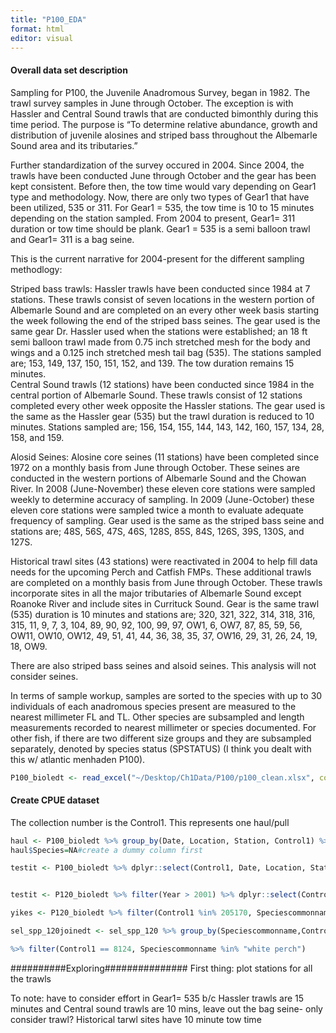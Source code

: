 ```yaml
---
title: "P100_EDA"
format: html
editor: visual
---
```


#### Overall data set description

Sampling for P100, the Juvenile Anadromous Survey, began in 1982. The trawl survey samples in June through October. The exception is with Hassler and Central Sound trawls that are conducted bimonthly during this time period. The purpose is "To determine relative abundance, growth and distribution of juvenile alosines and striped bass throughout the Albemarle Sound area and its tributaries."

Further standardization of the survey occured in 2004. Since 2004, the trawls have been conducted June through October and the gear has been kept consistent. Before then, the tow time would vary depending on Gear1 type and methodology. Now, there are only two types of Gear1 that have been utilized, 535 or 311. For Gear1 = 535, the tow time is 10 to 15 minutes depending on the station sampled. From 2004 to present, Gear1= 311 duration or tow time should be plank. Gear1 = 535 is a semi balloon trawl and Gear1= 311 is a bag seine.

This is the current narrative for 2004-present for the different sampling methodlogy:

Striped bass trawls: Hassler trawls have been conducted since 1984 at 7 stations. These trawls consist of seven locations in the western portion of Albemarle Sound and are completed on an every other week basis starting the week following the end of the striped bass seines. The gear used is the same gear Dr. Hassler used when the stations were established; an 18 ft semi balloon trawl made from 0.75 inch stretched mesh for the body and wings and a 0.125 inch stretched mesh tail bag (535). The stations sampled are; 153, 149, 137, 150, 151, 152, and 139. The tow duration remains 15 minutes.\
Central Sound trawls (12 stations) have been conducted since 1984 in the central portion of Albemarle Sound. These trawls consist of 12 stations completed every other week opposite the Hassler stations. The gear used is the same as the Hassler gear (535) but the trawl duration is reduced to 10 minutes. Stations sampled are; 156, 154, 155, 144, 143, 142, 160, 157, 134, 28, 158, and 159.

Alosid Seines: Alosine core seines (11 stations) have been completed since 1972 on a monthly basis from June through October. These seines are conducted in the western portions of Albemarle Sound and the Chowan River. In 2008 (June-November) these eleven core stations were sampled weekly to determine accuracy of sampling. In 2009 (June-October) these eleven core stations were sampled twice a month to evaluate adequate frequency of sampling. Gear used is the same as the striped bass seine and stations are; 48S, 56S, 47S, 46S, 128S, 85S, 84S, 126S, 39S, 130S, and 127S.

Historical trawl sites (43 stations) were reactivated in 2004 to help fill data needs for the upcoming Perch and Catfish FMPs. These additional trawls are completed on a monthly basis from June through October. These trawls incorporate sites in all the major tributaries of Albemarle Sound except Roanoke River and include sites in Currituck Sound. Gear is the same trawl (535) duration is 10 minutes and stations are; 320, 321, 322, 314, 318, 316, 315, 11, 9, 7, 3, 104, 89, 90, 92, 100, 99, 97, OW1, 6, OW7, 87, 85, 59, 56, OW11, OW10, OW12, 49, 51, 41, 44, 36, 38, 35, 37, OW16, 29, 31, 26, 24, 19, 18, OW9.

There are also striped bass seines and alsoid seines. This analysis will not consider seines.

In terms of sample workup, samples are sorted to the species with up to 30 individuals of each anadromous species present are measured to the nearest millimeter FL and TL. Other species are subsampled and length measurements recorded to nearest millimeter or species documented. For other fish, if there are two different size groups and they are subsampled separately, denoted by species status (SPSTATUS) (I think you dealt with this w/ atlantic menhaden P100).

```r
P100_bioledt <- read_excel("~/Desktop/Ch1Data/P100/p100_clean.xlsx", col_types= "text")
```

#### Create CPUE dataset

The collection number is the Control1. This represents one haul/pull 

```r
haul <- P100_bioledt %>% group_by(Date, Location, Station, Control1) %>% mutate(ID=row_number()) %>% filter(ID==1) %>% as.data.frame()
haul$Species=NA#create a dummy column first

testit <- P100_bioledt %>% dplyr::select(Control1, Date, Location, Station, Colsze, Samsze, Speciescommonname:Subnum) %>% filter(Control1 == 8124, Speciescommonname %in% "white perch")


testit <- P120_bioledt %>% filter(Year > 2001) %>% dplyr::select(Control1, Date, Location, Station, Speciescommonname, Colnum, Spstatus) 

yikes <- P120_bioledt %>% filter(Control1 %in% 205170, Speciescommonname %in% "spot") %>% dplyr::select(Control1, Date, Location, Station, Speciescommonname, Colnum, Spstatus) 

sel_spp_120joinedt <- sel_spp_120 %>% group_by(Speciescommonname,Control1)%>% mutate(id=row_number())%>% filter(Control1 %in% 205170, Speciescommonname %in% "spot")

%>% filter(Control1 == 8124, Speciescommonname %in% "white perch")
```






##########Exploring###############
First thing: plot stations for all the trawls

To note: have to consider effort in Gear1= 535 b/c Hassler trawls are 15 minutes and Central sound trawls are 10 mins, leave out the bag seine- only consider trawl? Historical tarwl sites have 10 minute tow time
